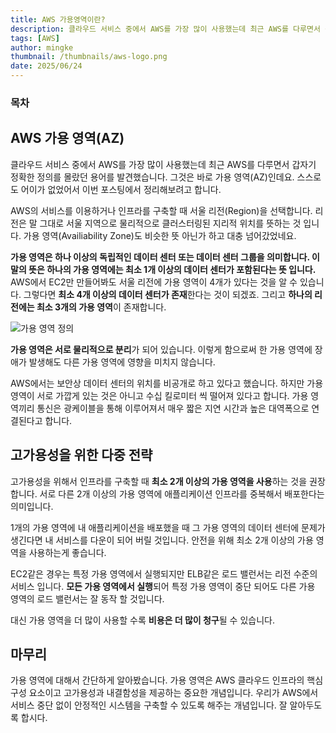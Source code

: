 ```yaml
---
title: AWS 가용영역이란?
description: 클라우드 서비스 중에서 AWS를 가장 많이 사용했는데 최근 AWS를 다루면서 갑자기 정확한 정의를 몰랐던 용어를 발견했습니다. 그것은 바로 가용 영역(AZ)인데요. 스스로도 어이가 없었어서 이번 포스팅에서 정리해보려고 합니다.
tags: [AWS]
author: mingke
thumbnail: /thumbnails/aws-logo.png
date: 2025/06/24
---
```


### 목차

## AWS 가용 영역(AZ)

클라우드 서비스 중에서 AWS를 가장 많이 사용했는데 최근 AWS를 다루면서 갑자기 정확한 정의를 몰랐던 용어를 발견했습니다. 그것은 바로 가용 영역(AZ)인데요. 스스로도 어이가 없었어서 이번 포스팅에서 정리해보려고 합니다.

AWS의 서비스를 이용하거나 인프라를 구축할 때 서울 리전(Region)을 선택합니다. 리전은 말 그대로 서울 지역으로 물리적으로 클러스터링된 지리적 위치를 뜻하는 것 입니다. 가용 영역(Availiability Zone)도 비슷한 뜻 아닌가 하고 대충 넘어갔었네요.

**가용 영역은 하나 이상의 독립적인 데이터 센터 또는 데이터 센터 그룹을 의미합니다. 이 말의 뜻은 하나의 가용 영역에는 최소 1개 이상의 데이터 센터가 포함된다는 뜻 입니다.** AWS에서 EC2만 만들어봐도 서울 리전에 가용 영역이 4개가 있다는 것을 알 수 있습니다. 그렇다면 **최소 4개 이상의 데이터 센터가 존재**한다는 것이 되겠죠. 그리고 **하나의 리전에는 최소 3개의 가용 영역**이 존재합니다.

<Image src="/others/02.png" alt="가용 영역 정의" />

**가용 영역은 서로 물리적으로 분리**가 되어 있습니다. 이렇게 함으로써 한 가용 영역에 장애가 발생해도 다른 가용 영역에 영향을 미치지 않습니다.

AWS에서는 보안상 데이터 센터의 위치를 비공개로 하고 있다고 했습니다. 하지만 가용 영역이 서로 가깝게 있는 것은 아니고 수십 킬로미터 씩 떨어져 있다고 합니다. 가용 영역끼리 통신은 광케이블을 통해 이루어져서 매우 짧은 지연 시간과 높은 대역폭으로 연결된다고 합니다.

## 고가용성을 위한 다중 전략

고가용성을 위해서 인프라를 구축할 때 **최소 2개 이상의 가용 영역을 사용**하는 것을 권장합니다. 서로 다른 2개 이상의 가용 영역에 애플리케이션 인프라를 중복해서 배포한다는 의미입니다.

1개의 가용 영역에 내 애플리케이션을 배포했을 때 그 가용 영역의 데이터 센터에 문제가 생긴다면 내 서비스를 다운이 되어 버릴 것입니다. 안전을 위해 최소 2개 이상의 가용 영역을 사용하는게 좋습니다.

EC2같은 경우는 특정 가용 영역에서 실행되지만 ELB같은 로드 밸런서는 리전 수준의 서비스 입니다. **모든 가용 영역에서 실행**되어 특정 가용 영역이 중단 되어도 다른 가용 영역의 로드 밸런서는 잘 동작 할 것입니다.

대신 가용 영역을 더 많이 사용할 수록 **비용은 더 많이 청구**될 수 있습니다.

## 마무리

가용 영역에 대해서 간단하게 알아봤습니다. 가용 영역은 AWS 클라우드 인프라의 핵심 구성 요소이고 고가용성과 내결함성을 제공하는 중요한 개념입니다. 우리가 AWS에서 서비스 중단 없이 안정적인 시스템을 구축할 수 있도록 해주는 개념입니다. 잘 알아두도록 합시다.

<Link url="https://chaechae.life/blog/ecs-ec2-memory-limit" />
